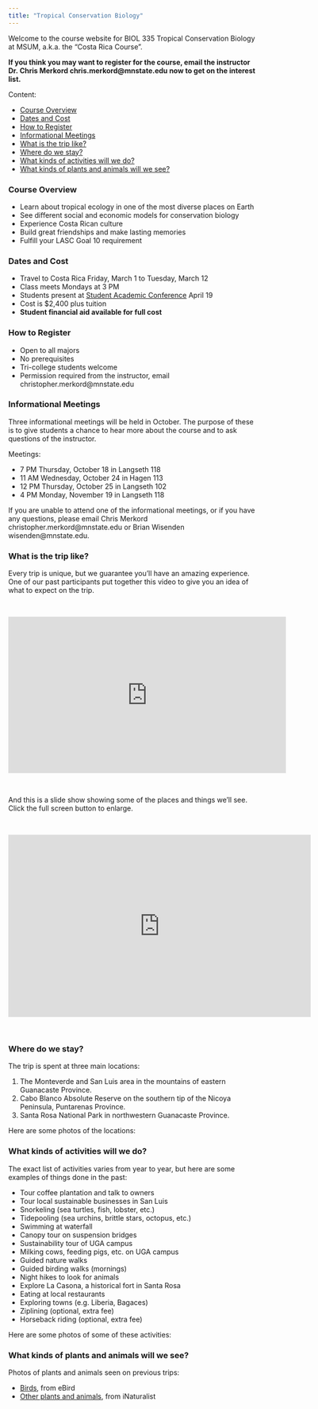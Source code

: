 ```yaml
---
title: "Tropical Conservation Biology"
---
```


Welcome to the course website for BIOL 335 Tropical Conservation Biology at MSUM, a.k.a. the "Costa Rica Course".

**If you think you may want to register for the course, email the instructor Dr. Chris Merkord chris.merkord@mnstate.edu now to get on the interest list.**

Content:

- [Course Overview]
- [Dates and Cost]
- [How to Register]
- [Informational Meetings]
- [What is the trip like?]
- [Where do we stay?]
- [What kinds of activities will we do?]
- [What kinds of plants and animals will we see?]

### Course Overview

- Learn about tropical ecology in one of the most diverse places on Earth
- See different social and economic models for conservation biology
- Experience Costa Rican culture
- Build great friendships and make lasting memories
- Fulfill your LASC Goal 10 requirement

### Dates and Cost

- Travel to Costa Rica Friday, March 1 to Tuesday, March 12
- Class meets Mondays at 3 PM
- Students present at [Student Academic Conference](https://www.mnstate.edu/sac/) April 19
- Cost is $2,400 plus tuition
- **Student financial aid available for full cost**

### How to Register

- Open to all majors
- No prerequisites
- Tri-college students welcome
- Permission required from the instructor, email christopher.merkord@mnstate.edu

### Informational Meetings

Three informational meetings will be held in October. The purpose of these is to give students a chance to hear more about the course and to ask questions of the instructor.

Meetings:

- 7 PM Thursday, October 18 in Langseth 118
- 11 AM Wednesday, October 24 in Hagen 113
- 12 PM Thursday, October 25 in Langseth 102
- 4 PM Monday, November 19 in Langseth 118

If you are unable to attend one of the informational meetings, or if you have any questions, please email Chris Merkord christopher.merkord@mnstate.edu or Brian Wisenden wisenden@mnstate.edu.

### What is the trip like?

Every trip is unique, but we guarantee you'll have an amazing experience. One of our past participants put together this video to give you an idea of what to expect on the trip.

<br />

<iframe width="560" height="315" src="https://www.youtube.com/embed/ylkJviot8Y4" frameborder="0" allow="autoplay; encrypted-media" allowfullscreen></iframe>

<br />

And this is a slide show showing some of the places and things we'll see. Click the full screen button to enlarge.

<br />

<iframe src="https://mnscu-my.sharepoint.com/personal/su7849xi_minnstate_edu/_layouts/15/Doc.aspx?sourcedoc={af26d47f-c379-45ac-a165-ee124504defd}&amp;action=embedview&amp;wdAr=1.7777777777777777" width="610px" height="367px" frameborder="0">This is an embedded <a target="_blank" href="https://office.com">Microsoft Office</a> presentation, powered by <a target="_blank" href="https://office.com/webapps">Office Online</a>.</iframe>

<br />

### Where do we stay?

The trip is spent at three main locations:

1. The Monteverde and San Luis area in the mountains of eastern Guanacaste Province.
2. Cabo Blanco Absolute Reserve on the southern tip of the Nicoya Peninsula, Puntarenas Province.
3. Santa Rosa National Park in northwestern Guanacaste Province.

Here are some photos of the locations:



### What kinds of activities will we do?

The exact list of activities varies from year to year, but here are some examples of things done in the past:

- Tour coffee plantation and talk to owners
- Tour local sustainable businesses in San Luis
- Snorkeling (sea turtles, fish, lobster, etc.)
- Tidepooling (sea urchins, brittle stars, octopus, etc.)
- Swimming at waterfall
- Canopy tour on suspension bridges
- Sustainability tour of UGA campus
- Milking cows, feeding pigs, etc. on UGA campus
- Guided nature walks
- Guided birding walks (mornings)
- Night hikes to look for animals
- Explore La Casona, a historical fort in Santa Rosa
- Eating at local restaurants
- Exploring towns (e.g. Liberia, Bagaces)
- Ziplining (optional, extra fee)
- Horseback riding (optional, extra fee)

Here are some photos of some of these activities:

### What kinds of plants and animals will we see?

Photos of plants and animals seen on previous trips:

- [Birds](https://ebird.org/media/catalog?mediaType=Photo&searchField=user&includeUnconfirmed=true&userId=USER150509&regionCode=CR&sort=upload_date_desc), from eBird
- [Other plants and animals](https://www.inaturalist.org/projects/msum-costa-rica?tab=observations&subtab=grid), from iNaturalist